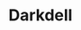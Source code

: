 
# Darkdell

<ProjectDetails
  region="Reach"
  house="House Vyrwell"
  type="Castle"
  status="In Progress"
  warp="/warp darkdell"
  projectLead="GentleIrongiant, ContraBlonde, AeksioOndos"
  dateStarted="November 15, 2021"
  dateCompleted="Invalid Date"
/>
